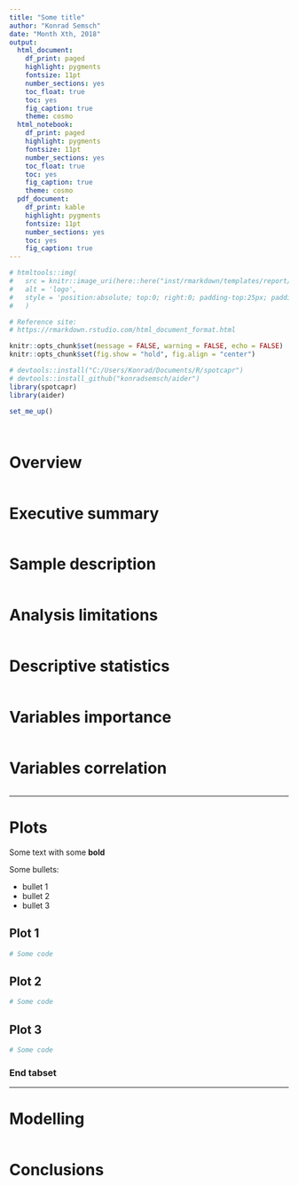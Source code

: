 ```yaml
---
title: "Some title"
author: "Konrad Semsch"
date: "Month Xth, 2018"
output:
  html_document:
    df_print: paged
    highlight: pygments
    fontsize: 11pt
    number_sections: yes
    toc_float: true
    toc: yes
    fig_caption: true
    theme: cosmo
  html_notebook:
    df_print: paged
    highlight: pygments
    fontsize: 11pt
    number_sections: yes
    toc_float: true
    toc: yes
    fig_caption: true
    theme: cosmo
  pdf_document:
    df_print: kable
    highlight: pygments
    fontsize: 11pt
    number_sections: yes
    toc: yes
    fig_caption: true
---
```


```r

# htmltools::img(
#   src = knitr::image_uri(here::here("inst/rmarkdown/templates/report/skeleton/<logo>.png")), 
#   alt = 'logo', 
#   style = 'position:absolute; top:0; right:0; padding-top:25px; padding-right:120px;'
#   )

```

```r

# Reference site:
# https://rmarkdown.rstudio.com/html_document_format.html

knitr::opts_chunk$set(message = FALSE, warning = FALSE, echo = FALSE)
knitr::opts_chunk$set(fig.show = "hold", fig.align = "center")

```


```r

# devtools::install("C:/Users/Konrad/Documents/R/spotcapr")
# devtools::install_github("konradsemsch/aider")
library(spotcapr)
library(aider)

set_me_up()

```

```r

```

```r

```

# Overview

```r

```

# Executive summary

```r

```

# Sample description

```r

```

# Analysis limitations

```r

```

# Descriptive statistics

```r

```

# Variables importance

```r

```

# Variables correlation

```r

```

*****

# Plots {.tabset .tabset-fade .tabset-pills}

Some text with some __bold__
 
Some bullets:

* bullet 1
* bullet 2
* bullet 3

## Plot 1

```r

# Some code

```

## Plot 2

```r

# Some code

```

## Plot 3

```r

# Some code

```

### End tabset

*****

# Modelling

```r

```

# Conclusions

```r

```
